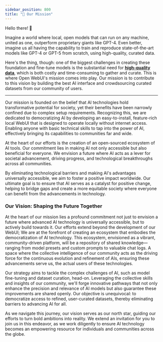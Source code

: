 ```yaml
---
sidebar_position: 800
title: "🎯 Our Mission"
---
```



<TopBanners />

Hello there! 👋

Imagine a world where local, open models that can run on any machine, united as one, outperform proprietary giants like GPT-4. Even better, imagine us all having the capability to train and reproduce state-of-the-art models like GPT-4 or GPT-5 from scratch, using high-quality, curated data.

Here's the thing, though: one of the biggest challenges in creating these foundation and fine-tune models is the substantial need for **[high-quality data](https://arxiv.org/abs/2305.11206)**, which is both costly and time-consuming to gather and curate. This is where Open WebUI's mission comes into play. Our mission is to contribute to this vision by building the best AI interface and crowdsourcing curated datasets from our community of users.

---

Our mission is founded on the belief that AI technologies hold transformative potential for society, yet their benefits have been narrowly confined due to complex setup requirements. Recognizing this, we are dedicated to democratizing AI by developing an easy-to-install, feature-rich local WebUI that is designed to operate locally without internet access. Enabling anyone with basic technical skills to tap into the power of AI, effectively bringing its capabilities to communities far and wide.

At the heart of our efforts is the creation of an open-sourced ecosystem of AI tools. Our commitment lies in making AI not only accessible but also beneficial for everyone. We envision a future where AI acts as a lever for societal advancement, driving progress, and technological breakthroughs across all communities.

By eliminating technological barriers and making AI's advantages universally accessible, we aim to foster a positive impact worldwide. Our ultimate goal is to ensure that AI serves as a catalyst for positive change, helping to bridge gaps and create a more equitable society where everyone can benefit from the advancements in technology.

### Our Vision: Shaping the Future Together

At the heart of our mission lies a profound commitment not just to envision a future where advanced AI technology is universally accessible, but to actively build towards it. Our efforts extend beyond the development of our WebUI; We are at the forefront of creating an ecosystem that embodies the democratization of AI technology. This ecosystem, envisioned as a vibrant, community-driven platform, will be a repository of shared knowledge—ranging from model presets and custom prompts to valuable chat logs. A space where the collective intelligence of our community acts as the driving force for the continuous evolution and refinement of AIs, ensuring these advancements serve us, the actual users of these technologies.

Our strategy aims to tackle the complex challenges of AI, such as model fine-tuning and dataset curation, head-on. Leveraging the collective skills and insights of our community, we'll forge innovative pathways that not only enhance the precision and relevance of AI models but also guarantee these improvements are shared openly. Our objective is unequivocal: to democratize access to refined, user-curated datasets, thereby eliminating barriers to advancing AI for all.

As we navigate this journey, our vision serves as our north star, guiding our efforts to turn bold ambitions into reality. We extend an invitation for you to join us in this endeavor, as we work diligently to ensure AI technology becomes an empowering resource for individuals and communities across the globe.
